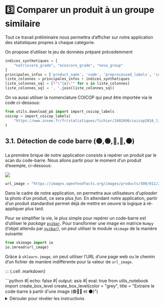 # 3️⃣ Comparer un produit à un groupe similaire

Tout ce travail préliminaire nous permettra d'afficher sur notre application des statistiques
propres à chaque catégorie.

On propose d'utiliser le jeu de données préparé précedemment

```python
indices_synthetiques = [
    "nutriscore_grade", "ecoscore_grade", "nova_group"
]
principales_infos = ['product_name', 'code', 'preprocessed_labels', 'coicop']
liste_colonnes = principales_infos + indices_synthetiques
liste_colonnes_sql = [f"\"{s}\"" for s in liste_colonnes]
liste_colonnes_sql = ', '.join(liste_colonnes_sql)
```

On va aussi utiliser la nomenclature COICOP qui peut être importée
via le code ci-dessous:

```python
from utils.download_pb import import_coicop_labels
coicop = import_coicop_labels(
    "https://www.insee.fr/fr/statistiques/fichier/2402696/coicop2016_liste_n5.xls"
)
```

## 3.1. Détection de code barre (🟡,🟢,🔵,🔴,⚫)

La première brique de notre application consiste à repérer un produit par le scan du code-barre. 
Nous allons partir pour le moment d'un produit d'exemple, ci-dessous: 

![](https://images.openfoodfacts.org/images/products/500/011/260/2791/front_fr.4.400.jpg)

```python
url_image = "https://images.openfoodfacts.org/images/products/500/011/260/2791/front_fr.4.400.jpg"
```

Dans le cadre de notre application, on permettra aux utilisateurs d'_uploader_ 
la photo d'un produit, ce sera plus _fun_.
En attendant notre application,
partir d'un produit standardisé
permet déjà de mettre en oeuvre la logique à ré-appliquer plus tard. 

Pour se simplifier la vie, le plus simple pour repérer un code-barre est d'utiliser
le _package_ [`pyzbar`](https://pypi.org/project/pyzbar/).
Pour transformer une image en
matrice `Numpy` (l'objet attendu par [`pyzbar`](https://pypi.org/project/pyzbar/)),
on peut utiliser le module `skimage` de la manière suivante:

```python
from skimage import io
io.imread(url_image)
```

Grâce à `sklearn.image`, on peut utiliser
l'URL d'une page web ou le chemin d'un fichier de manière indifférente
pour la valeur de `url_image`. 


::: {.cell .markdown}
<!----- boite 🟢🔵🔴 et ⚫ ----->

```{=html}
```python
#| echo: false
#| output: asis
#| eval: true
from utils_notebook import create_box_level
create_box_level(color = "grey", title = "Extraire le code-barre à partir d'une image (🟢🔵🔴 et ⚫)")
```
<details>
<summary>Dérouler pour révéler les instructions</summary>
```

1. Après avoir importé l'image via `io.imread`, utiliser `pyzbar.decode`
pour extraire les informations voulues, notamment le code-barre. 
2. Si vous avez nommé l'objet généré, vérifier le code-barre avec
`obj[0].data.decode()`.
3. A partir de cela, créer une fonction `extract_ean` pour décoder l'image
(en retournant l'objet généré par `pyzbar`)

```{=html}
</details>
</div>
```

<!----- end 🟢🔵🔴 et ⚫ ----->
:::

```python
#| classes: yellow-code
#| label: get-openfood-parquet
#| output: false
#| eval: false
# Solution pour voie 🟡
from pyzbar import pyzbar

def extract_ean(url, verbose=True):
    img = io.imread(url)
    decoded_objects = pyzbar.decode(img)
    if verbose is True:
        for obj in decoded_objects:
            # draw the barcode
            print("detected barcode:", obj)
            # print barcode type & data
            print("Type:", obj.type)
            print("Data:", obj.data)
    return decoded_objects

obj = extract_ean(url_image, verbose = False)

obj[0].data.decode()
```


```python
#| echo: false
from utils.detect_barcode import extract_ean
extract_ean(url_image)
```

On obtient bien un code identifiant notre produit. Il s'agit
de l'EAN qui est un identifiant unique, partagé quelque soit
le point de vente d'un produit. Il s'agit d'un identifiant
présent sur tout code-barre, utilisé 
dans les systèmes d'information 
des grandes enseignes mais aussi dans les bases produits
qui peuvent être utilisées de manière annexe (par exemple
l'`OpenFoodFacts`). 


## 3.2. Association d'un code barre à un produit d'`OpenFoodFacts` (🟡,🟢,🔵,🔴,⚫)

Maintenant qu'on dispose d'un code-barre (le numéro EAN), 
on va trouver le produit dans `OpenFoodFacts`
à partir de ce code-barre.

Cependant, comme il peut arriver
qu'un produit dispose d'informations incomplètes, 
il peut être utile de faire non seulement de l'appariement
exact (trouver le produit avec le même code EAN) mais aussi de
l'appariement flou (trouver un produit avec un nom proche de celui qu'on
veut).

Ceci est un exercice pour les parcours 🔴 et ⚫, les autres
voies pouvant prendre cette fonction comme donnée. 

Pour aller plus loin sur cette question des appariements
flous, il pourrait être utile d'aller
vers `ElasticSearch`. C'est néanmoins un sujet en soi, 
nous proposons donc aux curieux de
consulter [cette ressource](https://pythonds.linogaliana.fr/elastic/).

Voici l'EAN d'exemple :

```python
ean = "5000112602999"
```

Pour avoir un outil performant, on propose d'utiliser
`DuckDB` pour lire et filtrer les données. Cela sera plus performant que 
lire, à chaque fois que l'utilisateur de notre application _upload_ une image,
un gros fichier (2 millions de ligne) pour n'en garder qu'une. 

Voici la configuration à mettre en oeuvre:

```python
import duckdb
con = duckdb.connect(database=':memory:')
con.execute("""
    INSTALL httpfs;
    LOAD httpfs;
    SET s3_endpoint='minio.lab.sspcloud.fr'
""")

url_data = "https://projet-funathon.minio.lab.sspcloud.fr/2023/sujet4/diffusion/openfood.parquet"
```

Pour commencer, effectuons une requête SQL pour récupérer le produit
correspondant au code-barre qu'on a scanné:


::: {.cell .markdown}
<!----- boite 🟢🔵 ----->

```{=html}
```python
#| echo: false
#| output: asis
#| eval: true
from utils_notebook import create_box_level
create_box_level(color = "grey", title = "Lire les données avec <code>DuckDB</code> (🟢 et 🔵)")
```
<details>
<summary>Dérouler pour révéler les instructions</summary>

Pour exécuter une requête SQL, on utilise la structure suivante avec `DuckDB`

```python
data_pandas_from_duckdb = con.sql(REQUETE).df()
```

La requête que nous proposons d'utiliser est à structurer à partir des éléments suivants :

- Pour la clause `SELECT`, la liste des colonnes à utiliser est pré-formattée dans l'objet `liste_colonnes_sql`
- Pour la clause `FROM`, l'instruction `read_parquet` peut être utilisée avec l'URL stocké dans `url_data`
- Pour la clause `WHERE`, vous pouvez utiliser la syntaxe suivante pour normaliser les code-barres des deux côtés en retirant les 
0 initiaux: `CAST(ltrim(code, '0') AS STRING) = CAST(ltrim({ean}) AS STRING)`

```{=html}
</details>
</div>
```

<!----- end 🟢🔵 ----->
:::

::: {.cell .markdown}
<!----- boite 🔴 et ⚫ ----->

```{=html}
```python
#| echo: false
#| output: asis
#| eval: true
from utils_notebook import create_box_level
create_box_level(color = "grey", title = "Lire les données avec <code>DuckDB</code> (🔴 et ⚫)")
```
<details>
<summary>Dérouler pour révéler les instructions</summary>

La requête que nous proposons d'utiliser est à structurer à partir des éléments suivants :

- Ne garder que les variables présentes dans `liste_colonnes_sql`
- Lire les données directement depuis `url_data`
- Filtrer les données pour ne garder que celle dans l'OpenFood avec notre code-barre

Aide pour la voie 🔴

Il faut normaliser les code-barres des deux côtés avant d'essayer
de comparer. Cela se fait de la manière suivante: `CAST(ltrim({ean}) AS STRING)`
A vous de mettre en oeuvre cela pour faire de la comparaison entre notre EAN et la
variable `code`.



```{=html}
</details>
</div>
```

<!----- end 🔴 et ⚫ ----->
:::

Voici la solution:

```python
# Solution pour voie 🟡
def get_product_ean(con, ean, url_data, liste_colonnes_sql):
    openfood_produit = con.sql(
            f"SELECT {liste_colonnes_sql} FROM read_parquet('{url_data}') WHERE CAST(ltrim(code, '0') AS STRING) = CAST(ltrim({ean}) AS STRING)"
        ).df()
    return openfood_produit
```

On va néanmoins intégrer ceci dans un _pipeline_ plus général:

1. On cherche le produit à partir du code barre
2. Si les infos sont manquantes, on récupère les produits dont le nom ressemble par distance de Jaro-Winkler. 

Voici la fonction qui permet d'implémenter la deuxième partie:

```python
# Solution pour voie 🟡

import numpy as np
import pandas as pd
from utils.pipeline import clean_note

def fuzzy_matching_product(openfood_produit, product_name, con, url_data, liste_colonnes_sql, indices_synthetiques):
    out_textual = con.sql(f"SELECT {liste_colonnes_sql} from read_parquet('{url_data}') WHERE jaro_winkler_similarity('{product_name}',product_name) > 0.9 AND \"energy-kcal_100g\" IS NOT NULL")
    out_textual = out_textual.df()

    out_textual_imputed = pd.concat(
        [
            openfood_produit.loc[:, ["code", "product_name", "coicop"]].reset_index(drop = True),
            pd.DataFrame(out_textual.loc[:, indices_synthetiques].replace("NONE","").replace('',np.nan).mode(dropna=True))
        ], ignore_index=True, axis=1
    )
    out_textual_imputed.columns = ["code", "product_name", "coicop"] + indices_synthetiques
    
    return out_textual_imputed
```

Voici finalement le _pipeline_ mis en oeuvre
par une fonction : 

```python
# Solution pour voie 🟡

def find_product_openfood(con, liste_colonnes_sql, url_data, ean):
    openfood_produit = con.sql(
        f"SELECT {liste_colonnes_sql} FROM read_parquet('{url_data}') WHERE CAST(ltrim(code, '0') AS STRING) = CAST(ltrim({ean}) AS STRING)"
    ).df()
    
    product_name = openfood_produit["product_name"].iloc[0]
    
    if openfood_produit['nutriscore_grade'].isin(['NONE','']).iloc[0]:
        openfood_produit = fuzzy_matching_product(
            openfood_produit, product_name, con, url_data,
            liste_colonnes_sql, indices_synthetiques)
        openfood_produit = openfood_produit.merge(coicop, left_on = "coicop", right_on = "Code")

    return openfood_produit
```

Qui peut être finalisé de la manière suivante:

```python
openfood_produit = find_product_openfood(
    con, liste_colonnes_sql,
    url_data, ean
)
openfood_produit.head(2)
```

## Production automatique d'un graphique (🟡,🟢,🔵,🔴,⚫)

La dernière partie du prototypage
consiste à enrober nos
fonctions de production de graphiques
dans une fonction plus générique. 

Pour rappel, l'import des données
se fait de la manière suivante:

```python
stats_notes = pd.read_parquet(
    "https://minio.lab.sspcloud.fr/projet-funathon/2023/sujet4/diffusion/stats_notes_pandas.parquet"
)
```

Dans notre application, nous allons utiliser cette fonction:

```python
from utils.construct_figures import figure_infos_notes

variable = 'nutriscore_grade'

def plot_product_info(
    data, variable,
    stats_notes):

    fig = figure_infos_notes(
        stats_notes,
        variable_note = variable,
        coicop = data['coicop'].iloc[0],
        note_produit = data[variable].iloc[0],
        title = variable.split("_")[0].capitalize()
    )

    return fig
```

```python
#| output: false
fig = plot_product_info(openfood_produit, variable, stats_notes)
fig.update_layout(width=800, height=400)
fig
```


```python
#| output: false
fig = plot_product_info(openfood_produit, "ecoscore_grade", stats_notes)
fig.update_layout(width=800, height=400)
fig
```

